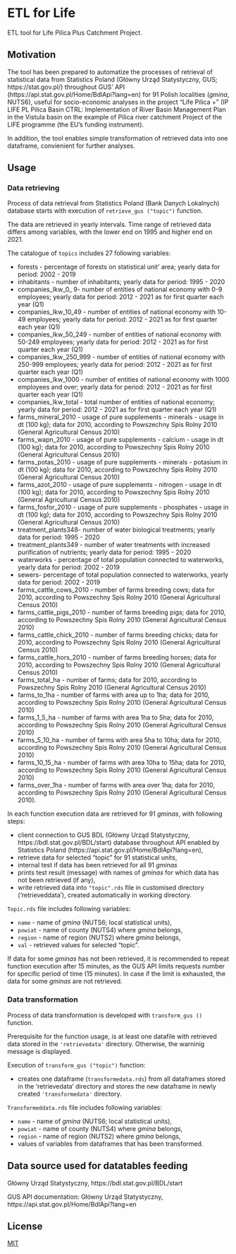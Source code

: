 # ETL for Life 

ETL tool for Life Pilica Plus Catchment Project.  

## Motivation

The tool has been prepared to automatize the processes of retrieval of statistical data from Statistics Poland (Główny Urząd Statystyczny, GUS; https://stat.gov.pl/) throughout GUS' API (https://api.stat.gov.pl/Home/BdlApi?lang=en) for 91 Polish localities  (*gmina*, NUTS6), useful for socio-economic analyses in the project "Life Pilica + " (IP LIFE PL Pilica Basin CTRL: Implementation of River Basin Management Plan in the Vistula basin on the example of Pilica river catchment Project of the LIFE programme (the EU's funding instrument).

In addition, the tool enables simple transformation of retrieved data into one dataframe, convienient for further analyses. 
  
## Usage 

### Data retrieving  

Process of data retrieval from Statistics Poland (Bank Danych Lokalnych) database starts with execution of ```retrieve_gus ("topic")``` function.

The data are retrieved in yearly intervals. Time range of retrieved data differs among variables, with the lower end on 1995 and higher end on 2021.   

The catalogue of ```topics``` includes 27 following variables: 

 - forests - percentage of forests on statistical unit' area; yearly data for period: 2002 - 2019
 - inhabitants - number of inhabitants; yearly data for period: 1995 - 2020
 - companies_Ikw_0_ 9- number of entities of national economy with 0-9 employees; yearly data for period: 2012 - 2021 as for first quarter each year (Q1)
 - companies_Ikw_10_49 - number of entities of national economy with 10-49 employees; yearly data for period: 2012 - 2021 as for first quarter each year (Q1)
- companies_Ikw_50_249 - number of entities of national economy with 50-249 employees; yearly data for period: 2012 - 2021 as for first quarter each year (Q1)
- companies_Ikw_250_999 -  number of entities of national economy with 250-999 employees; yearly data for period: 2012 - 2021 as for first quarter each year (Q1)
- companies_Ikw_1000 -  number of entities of national economy with 1000 employees and over; yearly data for period: 2012 - 2021 as for first quarter each year (Q1)
- companies_Ikw_total - total number of entities of national economy; yearly data for period: 2012 - 2021 as for first quarter each year (Q1)
- farms_mineral_2010 - usage of pure supplements - minerals - usage in dt (100 kg); data for 2010, according to Powszechny Spis Rolny 2010 (General Agricultural Census 2010)
- farms_wapn_2010 - usage of pure supplements - calcium - usage in dt (100 kg); data for 2010, according to Powszechny Spis Rolny 2010 (General Agricultural Census 2010)
- farms_potas_2010 - usage of pure supplements - minerals - potasium in dt (100 kg); data for 2010, according to Powszechny Spis Rolny 2010 (General Agricultural Census 2010)
- farms_azot_2010 - usage of pure supplements - nitrogen - usage in dt (100 kg); data for 2010, according to Powszechny Spis Rolny 2010 (General Agricultural Census 2010)
- farms_fosfor_2010 - usage of pure supplements - phosphates - usage in dt (100 kg); data for 2010, according to Powszechny Spis Rolny 2010 (General Agricultural Census 2010)
- treatment_plants348- number of water biological treatments; yearly data for period: 1995 - 2020
- treatment_plants349 - number of water treatments with increased purification of nutrients; yearly data for period: 1995 - 2020
- waterworks - percentage of total population connected to waterworks, yearly data for period: 2002 - 2019
- sewers- percentage of total population connected to waterworks, yearly data for period: 2002 - 2019
- farms_cattle_cows_2010 - number of farms breeding cows; data for 2010, according to Powszechny Spis Rolny 2010 (General Agricultural Census 2010)
- farms_cattle_pigs_2010 - number of farms breeding pigs; data for 2010, according to Powszechny Spis Rolny 2010 (General Agricultural Census 2010)
- farms_cattle_chick_2010 - number of farms breeding chicks; data for 2010, according to Powszechny Spis Rolny 2010 (General Agricultural Census 2010)
- farms_cattle_hors_2010 - number of farms breeding horses; data for 2010, according to Powszechny Spis Rolny 2010 (General Agricultural Census 2010)
- farms_total_ha - number of farms; data for 2010, according to Powszechny Spis Rolny 2010 (General Agricultural Census 2010)
- farms_to_1ha - number of farms with area up to 1ha; data for 2010, according to Powszechny Spis Rolny 2010 (General Agricultural Census 2010)
- farms_1_5_ha - number of farms with area 1ha to 5ha; data for 2010, according to Powszechny Spis Rolny 2010 (General Agricultural Census 2010)
- farms_5_10_ha - number of farms with area 5ha to 10ha; data for 2010, according to Powszechny Spis Rolny 2010 (General Agricultural Census 2010)
- farms_10_15_ha - number of farms with area 10ha to 15ha; data for 2010, according to Powszechny Spis Rolny 2010 (General Agricultural Census 2010)
- farms_over_1ha - number of farms with area over 1ha; data for 2010, according to Powszechny Spis Rolny 2010 (General Agricultural Census 2010).

In each function execution data are retrieved for 91 *gminas*, with following steps:

  - client connection to GUS BDL (Główny Urząd Statystyczny, https://bdl.stat.gov.pl/BDL/start) database throughout API enabled by Statistics Poland (https://api.stat.gov.pl/Home/BdlApi?lang=en), 
  - retrieve data for selected "topic" for 91 statistical units,  
  - internal test if data has been retrieved for all 91 *gminas* 
  - prints test result (message) with names of *gminas* for which data has not been retrieved (if any),
  - write retrieved data into ```"topic".rds``` file in customised directory ('retrieveddata'), created automatically in working directory. 
  
```Topic.rds``` file includes following variables: 

 - ```name``` - name of *gmina* (NUTS6; local statistical units),
 - ```powiat``` - name of county (NUTS4) where *gmina* belongs,
 - ```region``` - name of region (NUTS2) where *gmina* belongs,
 - ```val``` - retrieved values for selected "topic".  
  
If data for some *gminas* has not been retrieved, it is recommended to repeat function execution after 15 minutes, as the GUS API limits requests number for specific period of time (15 minutes). In case if the limit is exhausted, the data for some *gminas* are not retrieved. 

### Data transformation  

Process of data transformation is developed with ```transform_gus ()``` function.

Prerequisite for the function usage, is at least one datafile with retrieved data stored in the ```'retrievedata'``` directory. Otherwise, the warninig message is displayed. 

Execution of ```transform_gus ("topic")``` function: 

- creates one dataframe (```transformedata.rds```) from all dataframes stored in the 'retrievedata' directory and stores the new dataframe in newly created ```'transformedata'``` directory.  

```Transformeddata.rds``` file includes following variables: 

 - ```name``` - name of *gmina* (NUTS6; local statistical units),
 - ```powiat``` - name of county (NUTS4) where *gmina* belongs,
 - ```region``` - name of region (NUTS2) where *gmina* belongs,
 - values of variables from dataframes that has been transformed.  

## Data source used for datatables feeding 

Główny Urząd Statystyczny, https://bdl.stat.gov.pl/BDL/start

GUS API documentation: Główny Urząd Statystyczny, https://api.stat.gov.pl/Home/BdlApi?lang=en

## License

[MIT](https://choosealicense.com/licenses/gpl-2.0/)


